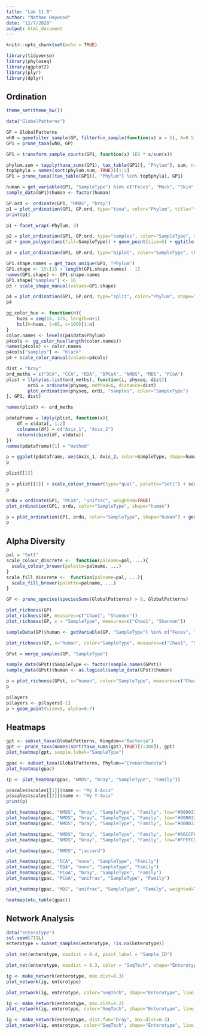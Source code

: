 ```yaml
---
title: "Lab 11 B"
author: "Nathan Haywood"
date: "12/7/2020"
output: html_document
---
```


```r
knitr::opts_chunk$set(echo = TRUE)
```

```r
library(tidyverse)
library(phyloseq)
library(ggplot2)
library(plyr)
library(dplyr)
```

## Ordination
```r
theme_set(theme_bw())
```

```r
data("GlobalPatterns")
```

```r
GP = GlobalPatterns
wh0 = genefilter_sample(GP, filterfun_sample(function(x) x > 5), A=0.5*nsamples(GP))
GP1 = prune_taxa(wh0, GP)
```

```r
GP1 = transform_sample_counts(GP1, function(x) 1E6 * x/sum(x))
```

```r
phylum.sum = tapply(taxa_sums(GP1), tax_table(GP1)[, "Phylum"], sum, na.rm=TRUE)
top5phyla = names(sort(phylum.sum, TRUE))[1:5]
GP1 = prune_taxa((tax_table(GP1)[, "Phylum"] %in% top5phyla), GP1)
```

```r
human = get_variable(GP1, "SampleType") %in% c("Feces", "Mock", "Skin", "Tongue")
sample_data(GP1)$human <- factor(human)
```

```r
GP.ord <- ordinate(GP1, "NMDS", "bray")
p1 = plot_ordination(GP1, GP.ord, type="taxa", color="Phylum", title="taxa")
print(p1)
```

```r
p1 + facet_wrap(~Phylum, 3)
```

```r
p2 = plot_ordination(GP1, GP.ord, type="samples", color="SampleType", shape="human")
p2 + geom_polygon(aes(fill=SampleType)) + geom_point(size=5) + ggtitle("samples")
```

```r
p3 = plot_ordination(GP1, GP.ord, type="biplot", color="SampleType", shape="Phylum", title="biplot")

GP1.shape.names = get_taxa_unique(GP1, "Phylum")
GP1.shape <- 15:(15 + length(GP1.shape.names) - 1)
names(GP1.shape) <- GP1.shape.names
GP1.shape["samples"] <- 16
p3 + scale_shape_manual(values=GP1.shape)
```

```r
p4 = plot_ordination(GP1, GP.ord, type="split", color="Phylum", shape="human", label="SampleType", title="split") 
p4
```

```r
gg_color_hue <- function(n){
    hues = seq(15, 375, length=n+1)
    hcl(h=hues, l=65, c=100)[1:n]
}
color.names <- levels(p4$data$Phylum)
p4cols <- gg_color_hue(length(color.names))
names(p4cols) <- color.names
p4cols["samples"] <- "black"
p4 + scale_color_manual(values=p4cols)
```

```r
dist = "bray"
ord_meths = c("DCA", "CCA", "RDA", "DPCoA", "NMDS", "MDS", "PCoA")
plist = llply(as.list(ord_meths), function(i, physeq, dist){
        ordi = ordinate(physeq, method=i, distance=dist)
        plot_ordination(physeq, ordi, "samples", color="SampleType")
}, GP1, dist)
```

```r
names(plist) <- ord_meths
```

```r
pdataframe = ldply(plist, function(x){
    df = x$data[, 1:2]
    colnames(df) = c("Axis_1", "Axis_2")
    return(cbind(df, x$data))
})
names(pdataframe)[1] = "method"
```

```r
p = ggplot(pdataframe, aes(Axis_1, Axis_2, color=SampleType, shape=human, fill=SampleType)) + geom_point(size=4) + geom_polygon() + facet_wrap(~method, scales="free") + scale_fill_brewer(type="qual", palette="Set1") + scale_colour_brewer(type="qual", palette="Set1")
p
```

```r
plist[[2]]
```

```r
p = plist[[2]] + scale_colour_brewer(type="qual", palette="Set1") + scale_fill_brewer(type="qual", palette="Set1") + geom_point(size=5) + geom_polygon(aes(fill=SampleType))
p
```

```r
ordu = ordinate(GP1, "PCoA", "unifrac", weighted=TRUE)
plot_ordination(GP1, ordu, color="SampleType", shape="human")
```

```r
p = plot_ordination(GP1, ordu, color="SampleType", shape="human") + geom_point(size=7, alpha=0.75) + scale_colour_brewer(type="qual", palette="Set1") + ggtitle("MDS/PCoA on weighted-UniFrac distance, GlobalPatterns")
p
```

## Alpha Diversity
```r
pal = "Set1"
scale_colour_discrete <-  function(palname=pal, ...){
  scale_colour_brewer(palette=palname, ...)
}
scale_fill_discrete <-  function(palname=pal, ...){
  scale_fill_brewer(palette=palname, ...)
}
```

```r
GP <- prune_species(speciesSums(GlobalPatterns) > 0, GlobalPatterns)
```

```r
plot_richness(GP)
plot_richness(GP, measures=c("Chao1", "Shannon"))
plot_richness(GP, x = "SampleType", measures=c("Chao1", "Shannon"))
```

```r
sampleData(GP)$human <- getVariable(GP, "SampleType") %in% c("Feces", "Mock", "Skin", "Tongue")
```

```r
plot_richness(GP, x="human", color="SampleType", measures=c("Chao1", "Shannon"))
```

```r
GPst = merge_samples(GP, "SampleType")

sample_data(GPst)$SampleType <- factor(sample_names(GPst))
sample_data(GPst)$human <- as.logical(sample_data(GPst)$human)
```

```r
p = plot_richness(GPst, x="human", color="SampleType", measures=c("Chao1", "Shannon")) + geom_point(size=5, alpha=0.7)
p
```

```r
p$layers
p$layers <- p$layers[-1]
p + geom_point(size=5, alpha=0.7)
```

## Heatmaps
```r
gpt <- subset_taxa(GlobalPatterns, Kingdom=="Bacteria")
gpt <- prune_taxa(names(sort(taxa_sums(gpt),TRUE)[1:300]), gpt)
plot_heatmap(gpt, sample.label="SampleType")
```

```r
gpac <- subset_taxa(GlobalPatterns, Phylum=="Crenarchaeota")
plot_heatmap(gpac)

(p <- plot_heatmap(gpac, "NMDS", "bray", "SampleType", "Family"))
```

```r
p$scales$scales[[1]]$name <- "My X-Axis"
p$scales$scales[[2]]$name <- "My Y-Axis"
print(p)
```

```r
plot_heatmap(gpac, "NMDS", "bray", "SampleType", "Family", low="#000033", high="#CCFF66")
plot_heatmap(gpac, "NMDS", "bray", "SampleType", "Family", low="#000033", high="#FF3300")
plot_heatmap(gpac, "NMDS", "bray", "SampleType", "Family", low="#000033", high="#66CCFF")
```

```r
plot_heatmap(gpac, "NMDS", "bray", "SampleType", "Family", low="#66CCFF", high="#000033", na.value="white")
plot_heatmap(gpac, "NMDS", "bray", "SampleType", "Family", low="#FFFFCC", high="#000033", na.value="white")
```

```r
plot_heatmap(gpac, "NMDS", "jaccard")

plot_heatmap(gpac, "DCA", "none", "SampleType", "Family")
plot_heatmap(gpac, "RDA", "none", "SampleType", "Family")
plot_heatmap(gpac, "PCoA", "bray", "SampleType", "Family")
plot_heatmap(gpac, "PCoA", "unifrac", "SampleType", "Family")

plot_heatmap(gpac, "MDS", "unifrac", "SampleType", "Family", weighted=TRUE)

heatmap(otu_table(gpac))
```

## Network Analysis
```r
data("enterotype")
set.seed(711L)
enterotype = subset_samples(enterotype, !is.na(Enterotype))
```

```r
plot_net(enterotype, maxdist = 0.4, point_label = "Sample_ID")
```

```r
plot_net(enterotype, maxdist = 0.3, color = "SeqTech", shape="Enterotype")
```

```r
ig <- make_network(enterotype, max.dist=0.3)
plot_network(ig, enterotype)
```

```r
plot_network(ig, enterotype, color="SeqTech", shape="Enterotype", line_weight=0.4, label=NULL)
```

```r
ig <- make_network(enterotype, max.dist=0.2)
plot_network(ig, enterotype, color="SeqTech", shape="Enterotype", line_weight=0.4, label=NULL)
```

```r
ig <- make_network(enterotype, dist.fun="bray", max.dist=0.3)
plot_network(ig, enterotype, color="SeqTech", shape="Enterotype", line_weight=0.4, label=NULL)
```



























